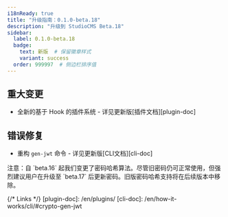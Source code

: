 ```yaml
---
i18nReady: true
title: "升级指南：0.1.0-beta.18"
description: "升级到 StudioCMS Beta.18"
sidebar:
  label: 0.1.0-beta.18
  badge:
    text: 新版  # 保留徽章样式
    variant: success
  order: 999997  # 侧边栏排序值
---
```



<QuickUpdate />

## 重大变更

- 全新的基于 Hook 的插件系统 - 详见更新版[插件文档][plugin-doc]

## 错误修复

- 重构 `gen-jwt` 命令 - 详见更新版[CLI文档][cli-doc]

<Aside title="重要提示">
注意：自 `beta.16` 起我们变更了密码哈希算法。尽管旧密码仍可正常使用，但强烈建议用户在升级至 `beta.17` 后更新密码。旧版密码哈希支持将在后续版本中移除。
</Aside>

{/* Links */}
[plugin-doc]: /en/plugins/
[cli-doc]: /en/how-it-works/cli/#crypto-gen-jwt